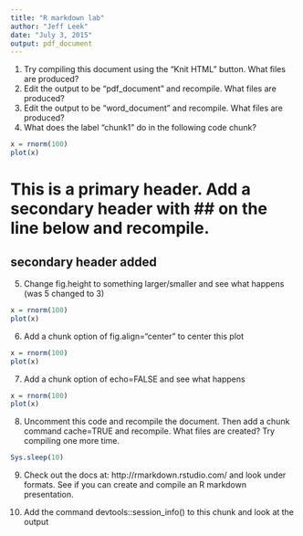 ```yaml
---
title: "R markdown lab"
author: "Jeff Leek"
date: "July 3, 2015"
output: pdf_document
---
```


1. Try compiling this document using the "Knit HTML" button. What files are produced?
2. Edit the output to be "pdf_document" and recompile. What files are produced?
3. Edit the output to be "word_document" and recompile. What files are produced?
4. What does the label "chunk1" do in the following code chunk?

```r
x = rnorm(100)
plot(x)
```

# This is a primary header. Add a secondary header with ## on the line below and recompile.

## secondary header added


5. Change fig.height to something larger/smaller and see what happens (was 5 changed to 3)

```r
x = rnorm(100)
plot(x)
```

6. Add a chunk option of fig.align="center" to center this plot

```r
x = rnorm(100)
plot(x)
```

7. Add a chunk option of echo=FALSE and see what happens

```r
x = rnorm(100)
plot(x)
```

8. Uncomment this code and recompile the document. Then add a chunk command cache=TRUE and recompile. What files are created? Try compiling one more time. 

```r
Sys.sleep(10)
```

9. Check out the docs at: http://rmarkdown.rstudio.com/ and look under formats. See if you can create and compile an R markdown presentation. 

10. Add the command devtools::session_info() to this chunk and look at the output

```r

```




